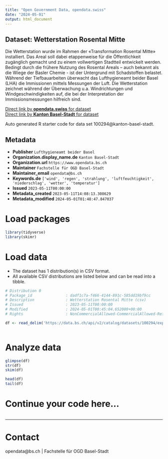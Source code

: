 ```yaml
---
title: "Open Government Data, opendata.swiss"
date: "2024-05-01"
output: html_document
---
```


## Dataset: Wetterstation Rosental Mitte

Die Wetterstation wurde im Rahmen der «Transformation Rosental Mitte» installiert. Das Areal soll dabei etappenweise für die Öffentlichkeit zugänglich gemacht und zu einem vollwertigen Stadtteil entwickelt werden. Bedingt durch die frühere Nutzung des Rosental Areals – auch bekannt als die Wiege der Basler Chemie - ist der Untergrund mit Schadstoffen belastet. Während der Tiefbauarbeiten überwacht das Lufthygieneamt beider Basel (LHA) die Immissionen mittels Messungen der Luft. Die Wetterstation zeichnet während der Überwachung u.a. Windrichtungen und Windgeschwindigkeiten auf, die bei der Interpretation der Immissionsmessungen hilfreich sind.

[Direct link by **opendata.swiss** for dataset](https://opendata.swiss/de/dataset/wetterstation-areal-rosental)<br>
[Direct link by **Kanton Basel-Stadt** for dataset](https://data.bs.ch/explore/dataset/100294/)

Auto generated R starter code for data set 100294@kanton-basel-stadt.

## Metadata

- **Publisher** `Lufthygieneamt beider Basel`
- **Organization.display_name.de** `Kanton Basel-Stadt`
- **Organization.url** `https://www.opendata.bs.ch`
- **Maintainer** `Fachstelle für OGD Basel-Stadt`
- **Maintainer_email** `opendata@bs.ch`
- **Keywords.de** `['wind', 'regen', 'strahlung', 'luftfeuchtigkeit', 'niederschlag', 'wetter', 'temperatur']`
- **Issued** `2023-05-11T00:00:00`
- **Metadata_created** `2023-05-11T14:08:13.308629`
- **Metadata_modified** `2024-05-01T01:48:47.847037`


# Load packages

```r

library(tidyverse)
library(skimr)

```

# Load data

-   The dataset has 1 distribution(s) in CSV format.
-   All available CSV distributions are listed below and can be read into a tibble.

```r

# Distribution 0
# Package_id               : dadf1c7a-f466-4144-891c-585dd19bf9cc
# Description              : Wetterstation Rosental Mitte (csv)
# Issued                   : 2023-05-11T00:00:00
# Modified                 : 2024-05-01T00:45:04.652000+00:00
# Rights                   : NonCommercialAllowed-CommercialAllowed-ReferenceRequired

df <- read_delim('https://data.bs.ch/api/v2/catalog/datasets/100294/exports/csv')



```

# Analyze data

```r

glimpse(df)
str(df)
skim(df)

head(df)
tail(df)

```

# Continue your code here...

```r

```

------------------------------------------------------------------------

# Contact

opendata@bs.ch | Fachstelle für OGD Basel-Stadt
